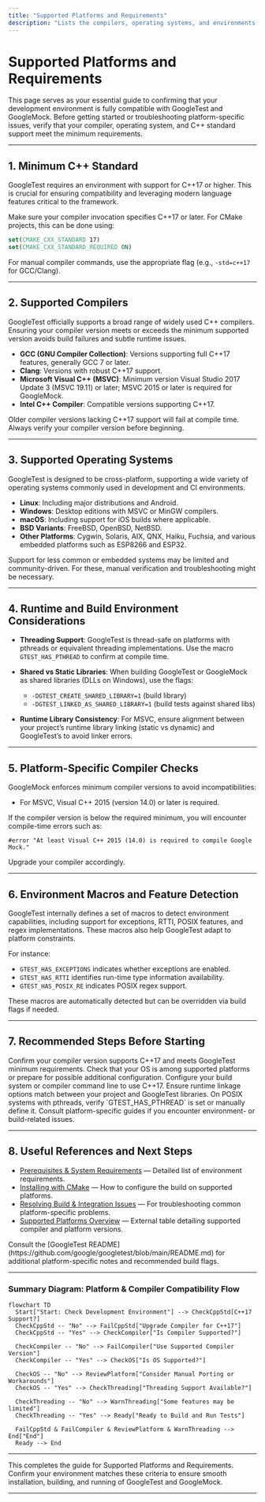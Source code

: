 ```yaml
---
title: "Supported Platforms and Requirements"
description: "Lists the compilers, operating systems, and environments officially supported, along with minimum C++ standards. Helps users confirm compatibility before onboarding or troubleshooting environment-specific issues."
---
```


# Supported Platforms and Requirements

This page serves as your essential guide to confirming that your development environment is fully compatible with GoogleTest and GoogleMock. Before getting started or troubleshooting platform-specific issues, verify that your compiler, operating system, and C++ standard support meet the minimum requirements.

---

## 1. Minimum C++ Standard

GoogleTest requires an environment with support for C++17 or higher. This is crucial for ensuring compatibility and leveraging modern language features critical to the framework.

<Check>
Make sure your compiler invocation specifies C++17 or later. For CMake projects, this can be done using:

```cmake
set(CMAKE_CXX_STANDARD 17)
set(CMAKE_CXX_STANDARD_REQUIRED ON)
```

For manual compiler commands, use the appropriate flag (e.g., `-std=c++17` for GCC/Clang).
</Check>

---

## 2. Supported Compilers

GoogleTest officially supports a broad range of widely used C++ compilers. Ensuring your compiler version meets or exceeds the minimum supported version avoids build failures and subtle runtime issues.

- **GCC (GNU Compiler Collection)**: Versions supporting full C++17 features, generally GCC 7 or later.
- **Clang**: Versions with robust C++17 support.
- **Microsoft Visual C++ (MSVC)**: Minimum version Visual Studio 2017 Update 3 (MSVC 19.11) or later; MSVC 2015 or later is required for GoogleMock.
- **Intel C++ Compiler**: Compatible versions supporting C++17.

<Tip>
Older compiler versions lacking C++17 support will fail at compile time. Always verify your compiler version before beginning.
</Tip>

---

## 3. Supported Operating Systems

GoogleTest is designed to be cross-platform, supporting a wide variety of operating systems commonly used in development and CI environments.

- **Linux**: Including major distributions and Android.
- **Windows**: Desktop editions with MSVC or MinGW compilers.
- **macOS**: Including support for iOS builds where applicable.
- **BSD Variants**: FreeBSD, OpenBSD, NetBSD.
- **Other Platforms**: Cygwin, Solaris, AIX, QNX, Haiku, Fuchsia, and various embedded platforms such as ESP8266 and ESP32.

<Note>
Support for less common or embedded systems may be limited and community-driven. For these, manual verification and troubleshooting might be necessary.
</Note>

---

## 4. Runtime and Build Environment Considerations

- **Threading Support**: GoogleTest is thread-safe on platforms with pthreads or equivalent threading implementations. Use the macro `GTEST_HAS_PTHREAD` to confirm at compile time.

- **Shared vs Static Libraries**: When building GoogleTest or GoogleMock as shared libraries (DLLs on Windows), use the flags:

  - `-DGTEST_CREATE_SHARED_LIBRARY=1` (build library)
  - `-DGTEST_LINKED_AS_SHARED_LIBRARY=1` (build tests against shared libs)

- **Runtime Library Consistency**: For MSVC, ensure alignment between your project’s runtime library linking (static vs dynamic) and GoogleTest’s to avoid linker errors.


---

## 5. Platform-Specific Compiler Checks

GoogleMock enforces minimum compiler versions to avoid incompatibilities:

- For MSVC, Visual C++ 2015 (version 14.0) or later is required.

<Tip>
If the compiler version is below the required minimum, you will encounter compile-time errors such as:

```
#error "At least Visual C++ 2015 (14.0) is required to compile Google Mock."
```

Upgrade your compiler accordingly.
</Tip>

---

## 6. Environment Macros and Feature Detection

GoogleTest internally defines a set of macros to detect environment capabilities, including support for exceptions, RTTI, POSIX features, and regex implementations. These macros also help GoogleTest adapt to platform constraints.

For instance:

- `GTEST_HAS_EXCEPTIONS` indicates whether exceptions are enabled.
- `GTEST_HAS_RTTI` identifies run-time type information availability.
- `GTEST_HAS_POSIX_RE` indicates POSIX regex support.

These macros are automatically detected but can be overridden via build flags if needed.

---

## 7. Recommended Steps Before Starting

<Steps>
<Step title="Verify Compiler Support">
Confirm your compiler version supports C++17 and meets GoogleTest minimum requirements.
</Step>
<Step title="Identify Your Platform">
Check that your OS is among supported platforms or prepare for possible additional configuration.
</Step>
<Step title="Set C++ Standard Flags">
Configure your build system or compiler command line to use C++17.
</Step>
<Step title="Align Runtime Libraries (MSVC only)">
Ensure runtime linkage options match between your project and GoogleTest libraries.
</Step>
<Step title="Check Threading Macros">
On POSIX systems with pthreads, verify `GTEST_HAS_PTHREAD` is set or manually define it.
</Step>
<Step title="Prepare for Troubleshooting">
Consult platform-specific guides if you encounter environment- or build-related issues.
</Step>
</Steps>

---

## 8. Useful References and Next Steps

- [Prerequisites & System Requirements](/getting-started/setup-and-installation/prerequisites-system-requirements) — Detailed list of environment requirements.
- [Installing with CMake](/getting-started/setup-and-installation/installing-with-cmake) — How to configure the build on supported platforms.
- [Resolving Build & Integration Issues](/getting-started/common-issues-and-troubleshooting/build-issues) — For troubleshooting common platform-specific problems.
- [Supported Platforms Overview](https://github.com/google/oss-policies-info/blob/main/foundational-cxx-support-matrix.md) — External table detailing supported compiler and platform versions.

<Tip>
Consult the [GoogleTest README](https://github.com/google/googletest/blob/main/README.md) for additional platform-specific notes and recommended build flags.
</Tip>

---

### Summary Diagram: Platform & Compiler Compatibility Flow

```mermaid
flowchart TD
  Start["Start: Check Development Environment"] --> CheckCppStd[C++17 Support?]
  CheckCppStd -- "No" --> FailCppStd["Upgrade Compiler for C++17"]
  CheckCppStd -- "Yes" --> CheckCompiler["Is Compiler Supported?"]

  CheckCompiler -- "No" --> FailCompiler["Use Supported Compiler Version"]
  CheckCompiler -- "Yes" --> CheckOS["Is OS Supported?"]

  CheckOS -- "No" --> ReviewPlatform["Consider Manual Porting or Workarounds"]
  CheckOS -- "Yes" --> CheckThreading["Threading Support Available?"]

  CheckThreading -- "No" --> WarnThreading["Some features may be limited"]
  CheckThreading -- "Yes" --> Ready["Ready to Build and Run Tests"]

  FailCppStd & FailCompiler & ReviewPlatform & WarnThreading --> End["End"]
  Ready --> End
```

---

This completes the guide for Supported Platforms and Requirements. Confirm your environment matches these criteria to ensure smooth installation, building, and running of GoogleTest and GoogleMock.


---